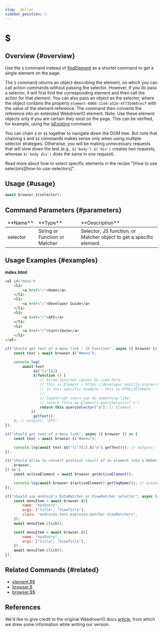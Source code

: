 ```yaml
---
slug: _dollar
sidebar_position: 1
---
```



# $

## Overview {#overview}

Use the `$` command instead of [findElement][find-element] as a shorter command to get a single element on the page.

The `$` command returns an object describing the element, on which you can call action commands without passing the selector. However, if you do pass a selector, it will first find the corresponding element and then call the action for that element. You can also pass an object as the selector, where the object contains the property `element-6066-11e4-a52e-4f735466cecf` with the value of the element reference. The command then converts the reference into an extended WebdriverIO element. Note: Use these element objects only if you are certain they exist on the page. This can be verified, for example, using the [isExisting](../isExisting) command.

You can chain `$` or `$$` together to navigate down the DOM tree. But note that chaining `$` and `$$` commands makes sense only when using multiple selector strategies. Otherwise, you will be making unnecessary requests that will slow down the test (e.g., `$('body').$('div')` creates two requests, whereas `$('body div')` does the same in one request).

<Admonition type="info">
    Read more about how to select specific elements in the recipe "[How to use
    selectors][how-to-use-selectors]".
</Admonition>

## Usage {#usage}

```javascript
await browser.$(selector);
```

## Command Parameters {#parameters}

<table>
<thead>
<tr><td>**Name**</td><td>**Type**</td><td>**Description**</td></tr>
</thead>
<tbody>
<tr><td>selector</td><td>String or Function or Matcher</td><td>Selector, JS function, or Matcher object to get a specific element.</td></tr>

</tbody>
</table>

## Usage Examples {#examples}

**index.html**

```html
<ul id="menu">
    <li>
        <a href="/">Home</a>
    </li>
    <li>
        <a href="/">Developer Guide</a>
    </li>
    <li>
        <a href="/">API</a>
    </li>
    <li>
        <a href="/">Contribute</a>
    </li>
</ul>
```

```javascript
it("should get text of a menu link - JS Function", async ({ browser }) => {
    const text = await browser.$("#menu");

    console.log(
        await text
            .$$("li")[2]
            .$(function () {
                // Arrow function cannot be used here.
                // This is Element – https://developer.mozilla.org/en-US/docs/Web/API/Element
                // in this specific example – this is HTMLLIElement
                //
                // TypeScript users can do something like:
                // return (this as Element).querySelector('a')
                return this.querySelector("a"); // Element
            })
            .getText(),
    ); // outputs: "API"
});

it("should get text of a menu link", async ({ browser }) => {
    const text = await browser.$("#menu");

    console.log(await text.$$("li")[2].$("a").getText()); // outputs: "API"
});

it("should allow to convert protocol result of an element into a WebdriverIO element", async ({
    browser,
}) => {
    const activeElement = await browser.getActiveElement();

    console.log(await browser.$(activeElement).getTagName()); // outputs the active element
});

it("should use Android's DataMatcher or ViewMatcher selector", async ({ browser }) => {
    const menuItem = await browser.$({
        name: "hasEntry",
        args: ["title", "ViewTitle"],
        class: "androidx.test.espresso.matcher.ViewMatchers",
    });
    await menuItem.click();

    const menuItem = await browser.$({
        name: "hasEntry",
        args: ["title", "ViewTitle"],
    });
    await menuItem.click();
});
```

## Related Commands {#related}

-   [element.$$](../_dollardollar)
-   [browser.$](../../browser/_dollar)
-   [browser.$$](../../browser/_dollardollar)

## References

We'd like to give credit to the original WebdriverIO docs [article](https://webdriver.io/docs/api/element/$), from which we drew some information while writing our version.

[find-element]: https://webdriver.io/docs/api/webdriver/#findelement
[how-to-use-selectors]: https://webdriver.io/docs/selectors
